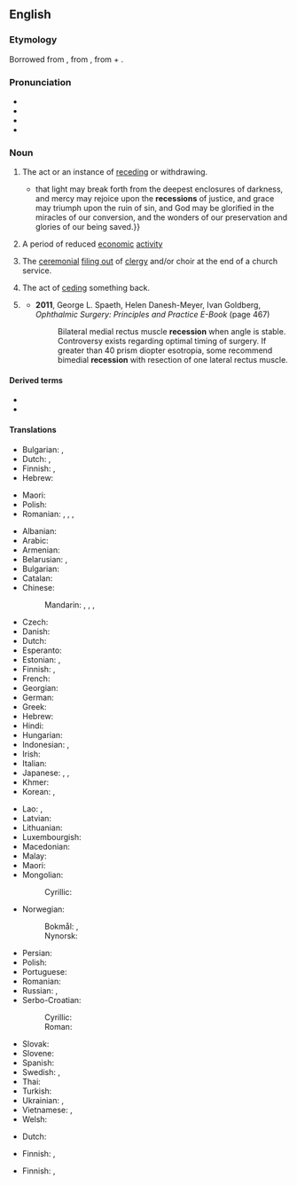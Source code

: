 {{also|récession}}
==English==
{{wikipedia}}

===Etymology===
Borrowed from {{bor|en|la|recessiō}}, from {{m|la|recēdō||recede, retreat}}, from {{m|la|re-||back}} + {{m|la|cēdō||to go}}.

===Pronunciation===
* {{IPA|en|/ɹɪˈsɛʃn̩/}}
* {{audio|en|LL-Q1860 (eng)-Vealhurl-recession.wav|Audio (RP)}}
* {{rhymes|en|ɛʃən|s=3}}
* {{hyphenation|en|re|ces|sion}}

===Noun===
{{en-noun|~}}

# The act or an instance of [[receding]] or withdrawing.
#: {{syn|en|withdrawal}}
#* {{quote-book|en|year=a. 1667|author={{w|Jeremy Taylor}}|chapter=Of Growth in Sin|title=The Whole Works of the Right Rev. Jeremy Taylor|volume=IV|edition=new|location=London|publisher=Longman et al.|year_published=1850|page=520|pageurl=https://books.google.com/books?pg=PA520&id=PaFDAQAAIAAJ|passage={{...}}that light may break forth from the deepest enclosures of darkness, and mercy may rejoice upon the '''recessions''' of justice, and grace may triumph upon the ruin of sin, and God may be glorified in the miracles of our conversion, and the wonders of our preservation and glories of our being saved.}}
# {{lb|en|economics}} A period of reduced [[economic]] [[activity]]
#: {{ant|en|boom}}
#: {{ux|en|Statisticians often define a '''recession''' as negative real GDP growth during two consecutive quarters.}}
# The [[ceremonial]] [[file out|filing out]] of [[clergy]] and/or choir at the end of a church service.
#: {{syn|en|[[return]] [[procession]]}}
# The act of [[cede|ceding]] something back.
# {{lb|en|surgery}} {{rfdef|en}}
#* '''2011''', George L. Spaeth, Helen Danesh-Meyer, Ivan Goldberg, ''Ophthalmic Surgery: Principles and Practice E-Book'' (page 467)
#*: Bilateral medial rectus muscle '''recession''' when angle is stable. Controversy exists regarding optimal timing of surgery. If greater than 40 prism diopter esotropia, some recommend bimedial '''recession''' with resection of one lateral rectus muscle.

====Derived terms====
* {{l|en|recessionary}}
* {{l|en|recessionista}}

====Translations====
{{trans-top|act or instance of receding}}
* Bulgarian: {{t+|bg|отте́гляне|n}}, {{t+|bg|отдалеча́ване|n}}
* Dutch: {{t+|nl|terugtrekking}}, {{t+|nl|terugtocht}}
* Finnish: {{t+|fi|taantuminen}}, {{t+|fi|vetäytyminen}}
* Hebrew: {{t|he|נסיגה|f|tr=nesigá}}
{{trans-mid}}
* Maori: {{t|mi|paheketanga}}
* Polish: {{t+|pl|recesja|f}}
* Romanian: {{t+|ro|retragere|f}}, {{t+|ro|recesiune}}, {{t+|ro|recesie|f}}, {{t+|ro|îndepărtare}}
{{trans-bottom}}

{{trans-top|period of reduced economic activity}}
* Albanian: {{t|sq|recesion|m}}
* Arabic: {{t|ar|تَرَاجُع|m}}
* Armenian: {{t+|hy|անկում}}
* Belarusian: {{t|be|спад|m}}, {{t|be|рэцэ́сія|f}}
* Bulgarian: {{t|bg|реце́сия|f}}
* Catalan: {{t|ca|recessió|f}}
* Chinese:
*: Mandarin: {{t+|cmn|衰退|tr=shuāituì}}, {{t+|cmn|退去|tr=tuìqù}}, {{t+|cmn|蕭條}}, {{t+|cmn|萧条|tr=xiāotiáo}}
* Czech: {{t|cs|recese|f}}
* Danish: {{t|da|recession|c}}
* Dutch: {{t+|nl|recessie}}
* Esperanto: {{t-needed|eo}}
* Estonian: {{t|et|retsessioon}}, {{t|et|majanduslangus}}
* Finnish: {{t+|fi|taantuma}}, {{t|fi|laskusuhdanne}}
* French: {{t+|fr|récession|f}}
* Georgian: {{t|ka|რეცესია}}
* German: {{t+|de|Rezession|f}}
* Greek: {{t+|el|ύφεση|f}}
* Hebrew: {{t|he|מיתון|m|tr=mitún|alt=מיתון \ מִתּוּן}}
* Hindi: {{t+|hi|मंदी|f}}
* Hungarian: {{t+|hu|recesszió}}
* Indonesian: {{t+|id|resesi}}, {{t+|id|kemerosotan}}
* Irish: {{t|ga|cúlú|m}}
* Italian: {{t+|it|recessione|f}}
* Japanese: {{t+|ja|不況|tr=ふきょう, fukyō}}, {{t+|ja|退去|tr=たいきょ, taikyo}}, {{t+|ja|衰退|tr=すいたい, suitai}}
* Khmer: {{t|km|ដំណើរ​ធ្លាក់ចុះ​នៃ​សេដ្ឋកិច្ច}}
* Korean: {{t+|ko|불황(不況)}}, {{t+|ko|후퇴(後退)}}
{{trans-mid}}
* Lao: {{t|lo|ຕົກຕໍ່າ}}, {{t+|lo|ເສດຖະກິດຕົກຕໍ່າ}} {{qualifier|economic}}
* Latvian: {{t|lv|recesija|f}}
* Lithuanian: {{t|lt|recesija|f}}
* Luxembourgish: {{t|lb|Rezessioun|f}}
* Macedonian: {{t|mk|рецесија|f}}
* Malay: {{t|ms|kemelesetan}}
* Maori: {{t|mi|paheketanga ohaoha}}
* Mongolian:
*: Cyrillic: {{t-needed|mn}}
* Norwegian:
*: Bokmål: {{t+|nb|resesjon|m}}, {{t|nb|nedgangstid|m|f}}
*: Nynorsk: {{t|nn|nedgangstid|f}}
* Persian: {{t+|fa|کسادی|tr=kasâdi, kesâdi}}
* Polish: {{t+|pl|recesja|f}}
* Portuguese: {{t+|pt|recessão|f}}
* Romanian: {{t+|ro|recesiune|f}}
* Russian: {{t+|ru|спад|m}}, {{t+|ru|реце́ссия|f}}
* Serbo-Croatian:
*: Cyrillic: {{t|sh|рецѐсија|f}}
*: Roman: {{t+|sh|recèsija|f}}
* Slovak: {{t|sk|recesia|f}}
* Slovene: {{t|sl|recesija|f}}
* Spanish: {{t+|es|recesión|f}}
* Swedish: {{t+|sv|recession|c}}, {{t+|sv|lågkonjunktur|c}}
* Thai: {{t-needed|th}}
* Turkish: {{t+|tr|resesyon}}
* Ukrainian: {{t|uk|спад|m}}, {{t|uk|реце́сія|m}}
* Vietnamese: {{t+|vi|suy sút|alt=sự suy sút}}, {{t+|vi|suy thoái|alt=sự suy thoái}}
* Welsh: {{t|cy|dirwasgiad|m}}
{{trans-bottom}}

{{trans-top|ceremonial filing out of clergy and/or choir at the end of a church service}}
* Dutch: {{t|nl|uittredeprocessie}}
{{trans-mid}}
* Finnish: {{t|fi|ristikulkue}}, {{t|fi|ristisaatto}}
{{trans-bottom}}

{{trans-top|act of ceding something back}}
* Finnish: {{t|fi|takaisinluovutus}}, {{t|fi|[[takaisin]] [[luovuttaminen]]}}
{{trans-mid}}
{{trans-bottom}}